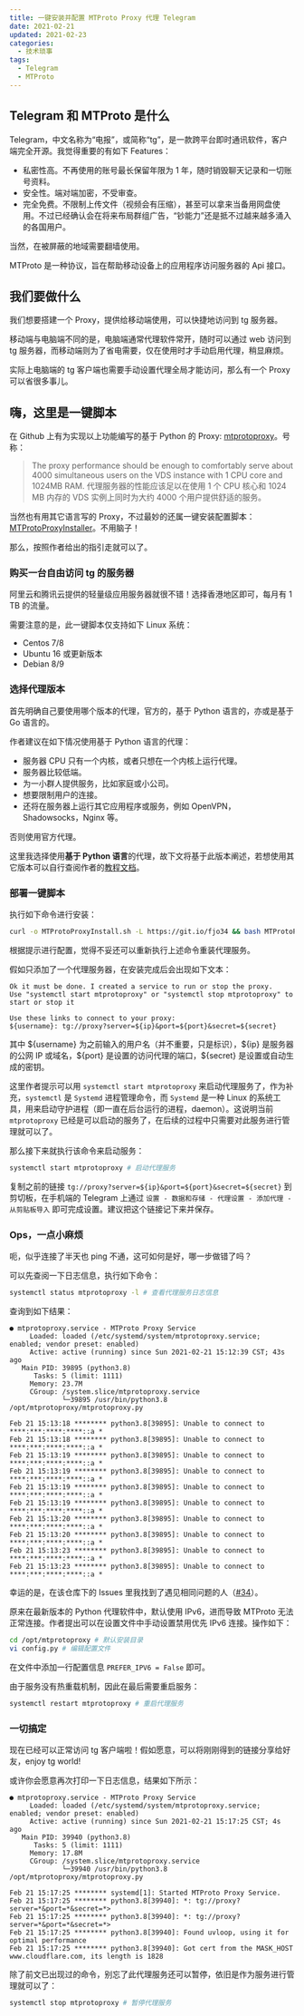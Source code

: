 ```yaml
---
title: 一键安装并配置 MTProto Proxy 代理 Telegram
date: 2021-02-21
updated: 2021-02-23
categories:
  - 技术琐事
tags:
  - Telegram
  - MTProto
---
```


## Telegram 和 MTProto 是什么

Telegram，中文名称为“电报”，或简称“tg”，是一款跨平台即时通讯软件，客户端完全开源。我觉得重要的有如下 Features：

- 私密性高。不再使用的账号最长保留年限为 1 年，随时销毁聊天记录和一切账号资料。
- 安全性。端对端加密，不受审查。
- 完全免费。不限制上传文件（视频会有压缩），甚至可以拿来当备用网盘使用。不过已经确认会在将来布局群组广告，“钞能力”还是抵不过越来越多涌入的各国用户。

当然，在被屏蔽的地域需要翻墙使用。

MTProto 是一种协议，旨在帮助移动设备上的应用程序访问服务器的 Api 接口。

## 我们要做什么

我们想要搭建一个 Proxy，提供给移动端使用，可以快捷地访问到 tg 服务器。

移动端与电脑端不同的是，电脑端通常代理软件常开，随时可以通过 web 访问到 tg 服务器，而移动端则为了省电需要，仅在使用时才手动启用代理，稍显麻烦。

实际上电脑端的 tg 客户端也需要手动设置代理全局才能访问，那么有一个 Proxy 可以省很多事儿。

## 嗨，这里是一键脚本

在 Github 上有为实现以上功能编写的基于 Python 的 Proxy: [mtprotoproxy](https://github.com/alexbers/mtprotoproxy)。号称：

> The proxy performance should be enough to comfortably serve about 4000 simultaneous users on the VDS instance with 1 CPU core and 1024MB RAM.
> 代理服务器的性能应该足以在使用 1 个 CPU 核心和 1024 MB 内存的 VDS 实例上同时为大约 4000 个用户提供舒适的服务。

当然也有用其它语言写的 Proxy，不过最妙的还属一键安装配置脚本：[MTProtoProxyInstaller](https://github.com/HirbodBehnam/MTProtoProxyInstaller)。不用脑子！

那么，按照作者给出的指引走就可以了。

### 购买一台自由访问 tg 的服务器

阿里云和腾讯云提供的轻量级应用服务器就很不错！选择香港地区即可，每月有 1 TB 的流量。

需要注意的是，此一键脚本仅支持如下 Linux 系统：

- Centos 7/8
- Ubuntu 16 或更新版本
- Debian 8/9

### 选择代理版本

首先明确自己要使用哪个版本的代理，官方的，基于 Python 语言的，亦或是基于 Go 语言的。

作者建议在如下情况使用基于 Python 语言的代理：

- 服务器 CPU 只有一个内核，或者只想在一个内核上运行代理。
- 服务器比较低端。
- 为一小群人提供服务，比如家庭或小公司。
- 想要限制用户的连接。
- 还将在服务器上运行其它应用程序或服务，例如 OpenVPN，Shadowsocks，Nginx 等。

否则使用官方代理。

这里我选择使用**基于 Python 语言**的代理，故下文将基于此版本阐述，若想使用其它版本可以自行查阅作者的[教程文档](https://github.com/HirbodBehnam/MTProtoProxyInstaller#official-script)。

### 部署一键脚本

执行如下命令进行安装：

```bash
curl -o MTProtoProxyInstall.sh -L https://git.io/fjo34 && bash MTProtoProxyInstall.sh
```

根据提示进行配置，觉得不妥还可以重新执行上述命令重装代理服务。

假如只添加了一个代理服务器，在安装完成后会出现如下文本：

```text
Ok it must be done. I created a service to run or stop the proxy.
Use "systemctl start mtprotoproxy" or "systemctl stop mtprotoproxy" to start or stop it

Use these links to connect to your proxy:
${username}: tg://proxy?server=${ip}&port=${port}&secret=${secret}
```

其中 \$\{username\} 为之前输入的用户名（并不重要，只是标识），\$\{ip\} 是服务器的公网 IP 或域名，\$\{port\} 是设置的访问代理的端口，\$\{secret\} 是设置或自动生成的密钥。

这里作者提示可以用 `systemctl start mtprotoproxy` 来启动代理服务了，作为补充，`systemctl` 是 `Systemd` 进程管理命令，而 `Systemd` 是一种 Linux 的系统工具，用来启动守护进程（即一直在后台运行的进程，daemon）。这说明当前 `mtprotoproxy` 已经是可以启动的服务了，在后续的过程中只需要对此服务进行管理就可以了。

那么接下来就执行该命令来启动服务：

```bash
systemctl start mtprotoproxy # 启动代理服务
```

复制之前的链接 `tg://proxy?server=${ip}&port=${port}&secret=${secret}` 到剪切板，在手机端的 Telegram 上通过 `设置 - 数据和存储 - 代理设置 - 添加代理 - 从剪贴板导入` 即可完成设置。建议把这个链接记下来并保存。

### Ops，一点小麻烦

呃，似乎连接了半天也 ping 不通，这可如何是好，哪一步做错了吗？

可以先查阅一下日志信息，执行如下命令：

```bash
systemctl status mtprotoproxy -l # 查看代理服务日志信息
```

查询到如下结果：

```text
● mtprotoproxy.service - MTProto Proxy Service
     Loaded: loaded (/etc/systemd/system/mtprotoproxy.service; enabled; vendor preset: enabled)
     Active: active (running) since Sun 2021-02-21 15:12:39 CST; 43s ago
   Main PID: 39895 (python3.8)
      Tasks: 5 (limit: 1111)
     Memory: 23.7M
     CGroup: /system.slice/mtprotoproxy.service
             └─39895 /usr/bin/python3.8 /opt/mtprotoproxy/mtprotoproxy.py

Feb 21 15:13:18 ******** python3.8[39895]: Unable to connect to ****:***:****:****::a *
Feb 21 15:13:18 ******** python3.8[39895]: Unable to connect to ****:***:****:****::a *
Feb 21 15:13:19 ******** python3.8[39895]: Unable to connect to ****:***:****:****::a *
Feb 21 15:13:19 ******** python3.8[39895]: Unable to connect to ****:***:****:****::a *
Feb 21 15:13:19 ******** python3.8[39895]: Unable to connect to ****:***:****:****::a *
Feb 21 15:13:19 ******** python3.8[39895]: Unable to connect to ****:***:****:****::a *
Feb 21 15:13:20 ******** python3.8[39895]: Unable to connect to ****:***:****:****::a *
Feb 21 15:13:20 ******** python3.8[39895]: Unable to connect to ****:***:****:****::a *
Feb 21 15:13:23 ******** python3.8[39895]: Unable to connect to ****:***:****:****::a *
Feb 21 15:13:23 ******** python3.8[39895]: Unable to connect to ****:***:****:****::a *
```

幸运的是，在该仓库下的 Issues 里我找到了遇见相同问题的人（[#34](https://github.com/HirbodBehnam/MTProtoProxyInstaller/issues/34)）。

原来在最新版本的 Python 代理软件中，默认使用 IPv6，进而导致 MTProto 无法正常连接。作者提出可以在设置文件中手动设置禁用优先 IPv6 连接。操作如下：

```bash
cd /opt/mtprotoproxy # 默认安装目录
vi config.py # 编辑配置文件
```

在文件中添加一行配置信息 `PREFER_IPV6 = False` 即可。

由于服务没有热重载机制，因此在最后需要重启服务：

```bash
systemctl restart mtprotoproxy # 重启代理服务
```

### 一切搞定

现在已经可以正常访问 tg 客户端啦！假如愿意，可以将刚刚得到的链接分享给好友，enjoy tg world!

或许你会愿意再次打印一下日志信息，结果如下所示：

```text
● mtprotoproxy.service - MTProto Proxy Service
     Loaded: loaded (/etc/systemd/system/mtprotoproxy.service; enabled; vendor preset: enabled)
     Active: active (running) since Sun 2021-02-21 15:17:25 CST; 4s ago
   Main PID: 39940 (python3.8)
      Tasks: 5 (limit: 1111)
     Memory: 17.8M
     CGroup: /system.slice/mtprotoproxy.service
             └─39940 /usr/bin/python3.8 /opt/mtprotoproxy/mtprotoproxy.py

Feb 21 15:17:25 ******** systemd[1]: Started MTProto Proxy Service.
Feb 21 15:17:25 ******** python3.8[39940]: *: tg://proxy?server=*&port=*&secret=*>
Feb 21 15:17:25 ******** python3.8[39940]: *: tg://proxy?server=*&port=*&secret=*>
Feb 21 15:17:25 ******** python3.8[39940]: Found uvloop, using it for optimal performance
Feb 21 15:17:25 ******** python3.8[39940]: Got cert from the MASK_HOST www.cloudflare.com, its length is 1828
```

除了前文已出现过的命令，别忘了此代理服务还可以暂停，依旧是作为服务进行管理就可以了：

```bash
systemctl stop mtprotoproxy # 暂停代理服务
```
